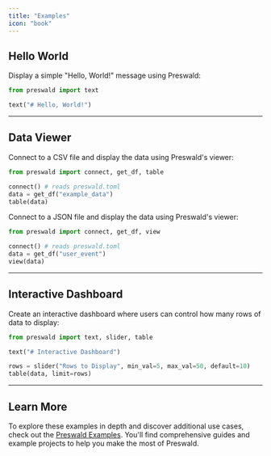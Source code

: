 ```yaml
---
title: "Examples"
icon: "book"
---
```


## **Hello World**

Display a simple "Hello, World!" message using Preswald:

```python
from preswald import text

text("# Hello, World!")
```

---

## **Data Viewer**

Connect to a CSV file and display the data using Preswald's viewer:

```python
from preswald import connect, get_df, table

connect() # reads preswald.toml
data = get_df("example_data")
table(data)
```

Connect to a JSON file and display the data using Preswald's viewer:

```python
from preswald import connect, get_df, view

connect() # reads preswald.toml
data = get_df("user_event")
view(data)
```

---

## **Interactive Dashboard**

Create an interactive dashboard where users can control how many rows of data to display:

```python
from preswald import text, slider, table

text("# Interactive Dashboard")

rows = slider("Rows to Display", min_val=5, max_val=50, default=10)
table(data, limit=rows)
```

---

## Learn More

To explore these examples in depth and discover additional use cases, check out the [Preswald Examples](https://github.com/StructuredLabs/preswald/tree/main/examples). You'll find comprehensive guides and example projects to help you make the most of Preswald.
